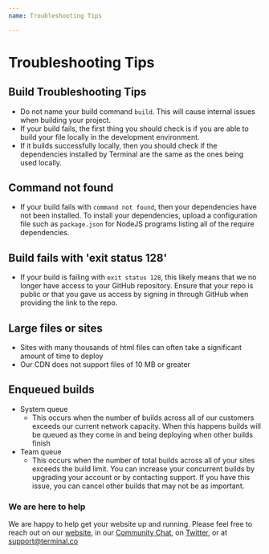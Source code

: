 ```yaml
---
name: Troubleshooting Tips

---
```

# Troubleshooting Tips
## Build Troubleshooting Tips
* Do not name your build command `build`. This will cause internal issues when building your project.
* If your build fails, the first thing you should check is if you are able to build your file locally in the development environment. 
* If it builds successfully locally, then you should check if the dependencies installed by Terminal are the same as the ones being used locally.

## Command not found
* If your build fails with `command not found`, then your dependencies have not been installed. To install your dependencies, upload a configuration file such as `package.json` for NodeJS programs listing all of the require dependencies. 
## Build fails with 'exit status 128'
* If your build is failing with `exit status 128`, this likely means that we no longer have access to your GitHub repository. Ensure that your repo is public or that you gave us access by signing in through GitHub when providing the link to the repo.
## Large files or sites
* Sites with many thousands of html files can often take a significant amount of time to deploy
* Our CDN does not support files of 10 MB or greater
## Enqueued builds
* System queue
    * This occurs when the number of builds across all of our customers exceeds our current network capacity. When this happens builds will be queued as they come in and being deploying when other builds finish
* Team queue
    * This occurs when the number of total builds across all of your sites exceeds the build limit. You can increase your concurrent builds by upgrading your account or by contacting support. If you have this issue, you can cancel other builds that may not be as important.
### We are here to help

We are happy to help get your website up and running. Please feel free to reach out on our [website](https://terminal.co), in our [Community Chat](https://join.slack.com/t/terminal-public/shared_invite/enQtOTM1MjQ3NTExMDU3LTNkYjU1ZGJhZGUyYjgwN2I3OThjY2U5OThlMGY2MGY0OGYxMDI1OWIwMTMwYzViZGY4ZGU0NDA0YmY4ZjVhOTg), on [Twitter](https://twitter.com/terminaldotco), or at support@terminal.co 